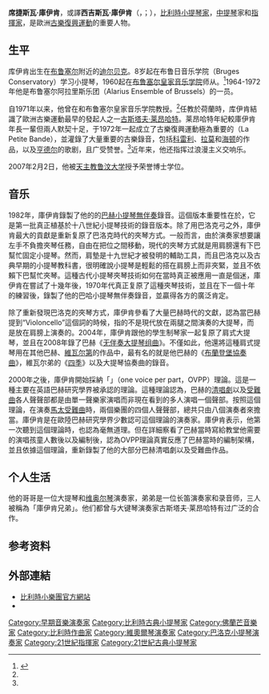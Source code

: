 {{Refimprove|time=2022-03-07T07:02:41+00:00}}
{{NoteTA
|G1=Music
}}
{{Infobox musical artist
| name            = 席捷斯瓦·库伊肯<br>Sigiswald Kuijken
| real_name       = 
| native_name     =
| native_name_lang=
| Background      = non_vocal_instrumentalist
| image           = Sigiswald Kuijken.JPG
| image_size      =
| caption         = 席捷斯瓦·庫伊肯演奏{{Link-en|肩式大提琴|Cello da spalla}}，2008年
| nationality     = {{flag|比利时}}
| birth_date      = {{birth date and age|1944|2|16}}
| birth_place     = {{flag|比利时}}[[弗拉芒布拉班特省|弗拉芒布拉班特省]][[迪尔贝克|迪尔贝克]]
| death_date      = 
| death_place     = 
| death_cause     = 
| resting_place   = 
| alma_mater      = [[布鲁塞尔皇家音乐学院|布鲁塞尔皇家音乐学院]]
| Instrument      = [[小提琴|小提琴]]，[[中提琴|中提琴]]
| Genre           = [[古典音乐|古典音乐]]
| Occupation      = [[小提琴家|小提琴家]]，[[中提琴|中提琴]]家，[[指揮家|指揮家]]
| Years_active    = 1970年至今
| Label           = 
| related_group   = 
| spouse          = 
| children        = 
| signature       = 
| URL             = 
}}
'''席捷斯瓦·庫伊肯'''，或譯'''西吉斯瓦·庫伊肯'''（{{lang-nl|Sigiswald Kuijken}}，{{IPA-nl|ˌsiɣɪsʋɑlt ˈkœykən}}；{{bd|1944年|2月16日}}），[[比利時|比利時]][[小提琴家|小提琴家]]，[[中提琴|中提琴]]家和[[指揮家|指揮家]]，是歐洲[[復古風格演奏|古樂復興運動]]的重要人物。

== 生平 ==
{{Expand section|time=2021-12-24}}
库伊肯出生在[[布鲁塞尔|布鲁塞尔]]附近的[[迪尔贝克|迪尔贝克]]。8岁起在布鲁日音乐学院（Bruges Conservatory）学习小提琴，1960起在[[布鲁塞尔皇家音乐学院|布鲁塞尔皇家音乐学院]]师从{{Le|莫里斯·拉斯坎|Maurice Raskin}}。<ref name=":0">{{Cite book|series=Grove Music Online|url=https://doi-org.wikipedialibrary.idm.oclc.org/10.1093/gmo/9781561592630.article.15650|publisher=Oxford University Press|date=2001|doi=10.1093/gmo/9781561592630.article.15650|first=Julie Anne|last=Sadie|first2=Stanley|last2=Sadie|title=Kuijken family}}</ref>1964-1972年他是布鲁塞尔阿拉里斯乐团（Alarius Ensemble of Brussels）的一员。

自1971年以来，他曾在{{Link-en|海牙皇家音樂學院|Royal Conservatory of The Hague}}和布鲁塞尔皇家音乐学院教授{{Link-en|巴洛克小提琴|Baroque violin}}。<ref name=":0" />任教於荷蘭時，库伊肯結識了歐洲古樂運動最早的發起人之一[[古斯塔夫·莱昂哈特|古斯塔夫·莱昂哈特]]。莱昂哈特年紀較庫伊肯年長一輩但兩人默契十足，于1972年一起成立了古樂復興運動極為重要的{{Link-en|古樂小樂團|La Petite Bande}}（La Petite Bande），並灌錄了大量重要的古樂錄音，包括[[阿尔坎杰罗·科雷利|科雷利]]、[[让-菲利普·拉莫|拉莫]]和[[约瑟夫·海顿|海顿]]的作品，以及[[格奥尔格·弗里德里希·亨德尔|亨德尔]]的歌剧，且广受赞誉。<ref name=":0" />近年来，他还指挥过浪漫主义交响乐。

2007年2月2日，他被[[天主教鲁汶大学_(荷兰语)|天主教鲁汶大学]]授予荣誉博士学位。

== 音乐 ==
1982年，庫伊肯錄製了他的的[[约翰·塞巴斯蒂安·巴赫|巴赫]][[无伴奏小提琴奏鸣曲与组曲_(巴赫)|小提琴無伴奏]]錄音。這個版本重要性在於，它是第一批真正植基於十八世紀小提琴技術的錄音版本。除了用巴洛克弓之外，庫伊肯最大的貢獻是重新复原了巴洛克時代的夾琴方式。一般而言，由於演奏家想要讓左手不負擔夾琴任務，自由在把位之間移動，現代的夾琴方式就是用肩膀還有下巴幫忙固定小提琴。然而，肩墊是十九世紀才被發明的輔助工具，而且巴洛克以及古典早期的小提琴教科書，很明確說小提琴是輕鬆的搭在肩膀上而非夾緊，並且不依賴下巴幫忙夾琴。這種古代小提琴夾琴技術如何在當時真正被應用一直是個迷，庫伊肯在嘗試了十幾年後，1970年代真正复原了這種夾琴技術，並且在下一個十年的練習後，錄製了他的巴哈小提琴無伴奏錄音，並贏得各方的廣泛肯定。

除了重新發現巴洛克的夾琴方式，庫伊肯參看了大量巴赫時代的文獻，認為當巴赫提到“Violoncello”這個詞的時候，指的不是現代放在兩腿之間演奏的大提琴，而是放在肩膀上演奏的{{Link-en|肩式大提琴|Cello da spalla}}。2004年，庫伊肯跟他的學生制琴家{{Link-de|德米特里·巴迪亚罗夫|Dmitry Badiarov}}一起复原了肩式大提琴，並且在2008年錄了巴赫《[[无伴奏大提琴组曲_(巴赫)|无伴奏大提琴组曲]]》。不僅如此，他還將這種肩式提琴用在其他巴赫、[[安东尼奥·维瓦尔第|維瓦尔第]]的作品中，最有名的就是他巴赫的《[[勃兰登堡协奏曲|布蘭登堡協奏曲]]》，維瓦尔弟的《[[四季_(維瓦爾第)|四季]]》以及大提琴協奏曲的錄音。

2000年之後，庫伊肯開始採納「{{Link-en|一人一聲部|One voice per part}}」（one voice per part，OVPP）理論。這是一種主要在英語巴赫研究學界被承認的理論。這種理論認為，巴赫的[[清唱套曲|清唱劇]]以及[[受難曲|受難曲]]各人聲聲部都是由單一聲樂家演唱而非現在看到的多人演唱一個聲部。按照這個理論，在演奏[[马太受难曲|馬太受難曲]]時，兩個樂團的四個人聲聲部，總共只由八個演奏者來擔當。庫伊肯是在歐陸巴赫研究學界少數認可這個理論的演奏家。庫伊肯表示，他第一次聽到這個理論時，也認為毫無道理。但在詳細察看了巴赫當時寫給教堂他需要的演唱孩童人數後以及編制後，認為OVPP理論真實反應了巴赫當時的編制架構，並且依據這個理論，重新錄製了他的大部分巴赫清唱劇以及受難曲作品。

== 个人生活 ==
他的哥哥{{Link-en|维兰德·库伊肯|Wieland Kuijken}}是一位大提琴和[[维奥尔琴|维奥尔琴]]演奏家，弟弟{{Link-en|巴托德·库伊肯|Barthold Kuijken}}是一位长笛演奏家和录音师，三人被稱為「庫伊肯兄弟」。他们都曾与大键琴演奏家古斯塔夫·莱昂哈特有过广泛的合作。

== 参考资料 ==
{{Reflist}}

== 外部連結 ==
* [http://www.lapetitebande.be/ 比利時小樂團官方網站] {{Wayback|url=http://www.lapetitebande.be/ |date=20140222203219 }}
* {{Last.fm|Sigiswald+Kuijken}}

{{Authority control}}
{{DEFAULTSORT:Kuijken, Sigiswald}}
[[Category:早期音樂演奏家|Category:早期音樂演奏家]]
[[Category:比利時古典小提琴家|Category:比利時古典小提琴家]]
[[Category:佛蘭芒音樂家|Category:佛蘭芒音樂家]]
[[Category:比利時作曲家|Category:比利時作曲家]]
[[Category:維奧爾琴演奏家|Category:維奧爾琴演奏家]]
[[Category:巴洛克小提琴演奏家|Category:巴洛克小提琴演奏家]]
[[Category:21世紀指揮家|Category:21世紀指揮家]]
[[Category:21世紀古典小提琴家|Category:21世紀古典小提琴家]]